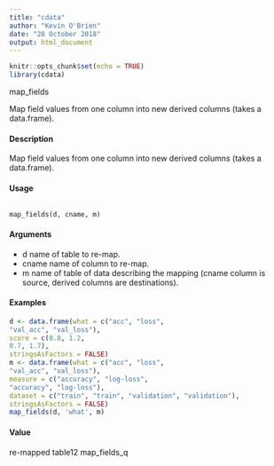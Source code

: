 ```yaml
---
title: "cdata"
author: "Kevin O'Brien"
date: "28 October 2018"
output: html_document
---
```


```r
knitr::opts_chunk$set(echo = TRUE)
library(cdata)
```

map_fields

Map field values from one column into new derived columns (takes a
data.frame).

#### Description 

Map field values from one column into new derived columns (takes a data.frame).

#### Usage 

<pre><code>
map_fields(d, cname, m)
</code></pre>

#### Arguments 

* d name of table to re-map.
* cname name of column to re-map.
* m name of table of data describing the mapping (cname column is source, derived columns are destinations).



#### Examples 
```r
d <- data.frame(what = c("acc", "loss",
"val_acc", "val_loss"),
score = c(0.8, 1.2,
0.7, 1.7),
stringsAsFactors = FALSE)
m <- data.frame(what = c("acc", "loss",
"val_acc", "val_loss"),
measure = c("accuracy", "log-loss",
"accuracy", "log-loss"),
dataset = c("train", "train", "validation", "validation"),
stringsAsFactors = FALSE)
map_fields(d, 'what', m)
```

#### Value
re-mapped table12
map_fields_q
